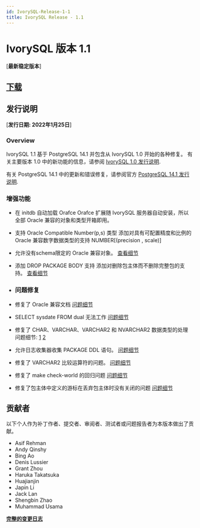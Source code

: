 ```yaml
---
id: IvorySQL-Release-1-1
title: IvorySQL Release - 1.1
---
```


# IvorySQL 版本 1.1
[**最新稳定版本**]

## [**下载**](https://github.com/IvorySQL/IvorySQL/releases/tag/Ivory_REL_1_1)

## 发行说明
[**发行日期: 2022年1月25日**]
### Overview
IvorySQL 1.1 基于 PostgreSQL 14.1 并包含从 IvorySQL 1.0 开始的各种修复。
有关主要版本 1.0 中的新功能的信息，请参阅 [IvorySQL 1.0 发行说明](ivorysql-v1-0-release-page).

有关 PostgreSQL 14.1 中的更新和错误修复，请参阅官方 [PostgreSQL 14.1 发行说明](https://www.postgresql.org/docs/release/14.1/).

### 增强功能

- 在 initdb 自动加载 Orafce
    Orafce 扩展随 IvorySQL 服务器自动安装，所以全部
    Oracle 兼容的对象和类型开箱即用。 

- 支持 Oracle Compatible Number(p,s) 类型
    添加对具有可配置精度和比例的 Oracle 兼容数字数据类型的支持 NUMBER[(precision , scale)]

- 允许没有schema限定的 Oracle 兼容对象。
    [查看细节](https://github.com/IvorySQL/IvorySQL/issues/30)

- 添加 DROP PACKAGE BODY 支持
   添加对删除包主体而不删除完整包的支持。
    [查看细节](https://github.com/IvorySQL/IvorySQL/issues/29)

- ### 问题修复

- 修复了 Oracle 兼容文档
    [问题细节](https://github.com/IvorySQL/IvorySQL/issues/23)

- SELECT sysdate FROM dual 无法工作
    [问题细节](https://github.com/IvorySQL/IvorySQL/issues/24)

- 修复了 CHAR、VARCHAR、VARCHAR2 和 NVARCHAR2 数据类型的处理
    问题细节:
    [1](https://github.com/IvorySQL/IvorySQL/issues/33)
    [2](https://github.com/IvorySQL/IvorySQL/issues/46)

- 允许日志收集器收集 PACKAGE DDL 语句。
    [问题细节](https://github.com/IvorySQL/IvorySQL/issues/21)

- 修复了 VARCHAR2 比较运算符的问题。
    [问题细节](https://github.com/IvorySQL/IvorySQL/issues/25)

- 修复了 make check-world 的回归问题
    [问题细节](https://github.com/IvorySQL/IvorySQL/issues/39)

- 修复了包主体中定义的游标在丢弃包主体时没有关闭的问题
    [问题细节](https://github.com/IvorySQL/IvorySQL/issues/54)

## 贡献者
以下个人作为补丁作者、提交者、审阅者、测试者或问题报告者为本版本做出了贡献。

- Asif Rehman
- Andy Qinshy
- Bing Ao
- Denis Lussier
- Grant Zhou
- Haruka Takatsuka 
- Huajianjin
- Japin Li
- Jack Lan
- Shengbin Zhao
- Muhammad Usama

**[完整的变更日志](https://github.com/IvorySQL/IvorySQL/commits/Ivory_REL_1_1)**
